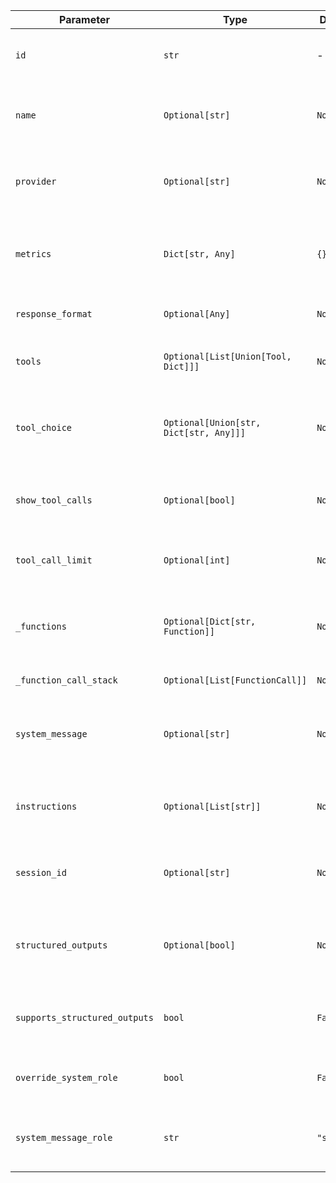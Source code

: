| Parameter                     | Type                                   | Default    | Description                                                    |
| ----------------------------- | -------------------------------------- | ---------- | -------------------------------------------------------------- |
| `id`                          | `str`                                  | -          | ID of the model to use. Alias: "model"                         |
| `name`                        | `Optional[str]`                        | `None`     | Name for this Model. Not sent to the Model API.                |
| `provider`                    | `Optional[str]`                        | `None`     | Provider for this Model. Not sent to the Model API.            |
| `metrics`                     | `Dict[str, Any]`                       | `{}`       | Metrics collected for this Model. Not sent to the Model API.   |
| `response_format`             | `Optional[Any]`                        | `None`     | Format of the response.                                        |
| `tools`                       | `Optional[List[Union[Tool, Dict]]]`    | `None`     | A list of tools provided to the Model.                         |
| `tool_choice`                 | `Optional[Union[str, Dict[str, Any]]]` | `None`     | Controls which (if any) function is called by the model.       |
| `show_tool_calls`             | `Optional[bool]`                       | `None`     | If True, shows function calls in the response.                 |
| `tool_call_limit`             | `Optional[int]`                        | `None`     | Maximum number of tool calls allowed.                          |
| `_functions`                  | `Optional[Dict[str, Function]]`        | `None`     | Functions extracted from the tools. Not sent to the Model API. |
| `_function_call_stack`        | `Optional[List[FunctionCall]]`         | `None`     | Function call stack.                                           |
| `system_message`               | `Optional[str]`                        | `None`     | System prompt from the model added to the Agent.               |
| `instructions`                | `Optional[List[str]]`                  | `None`     | Instructions from the model added to the Agent.                |
| `session_id`                  | `Optional[str]`                        | `None`     | Session ID of the calling Agent or Workflow.                   |
| `structured_outputs`          | `Optional[bool]`                       | `None`     | Whether to use the structured outputs with this Model.         |
| `supports_structured_outputs` | `bool`                                 | `False`    | Whether the model supports structured outputs.                 |
| `override_system_role`        | `bool`                                 | `False`    | Whether to override the system role.                           |
| `system_message_role`         | `str`                                  | `"system"` | The role to map the system message to.                         |
